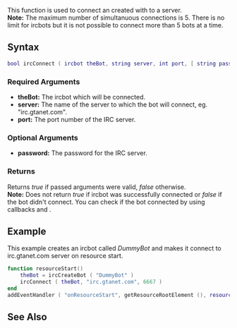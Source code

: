 {{ml_birc}}

This function is used to connect an {{ml_birc|ircbot}} created with {{ml_birc|ircCreateBot}} to a server.<br>
'''Note:''' The maximum number of simultanuous connections is 5. There is no limit for ircbots but it is not possible to connect more than 5 bots at a time.

==Syntax== 
<syntaxhighlight lang="lua">
bool ircConnect ( ircbot theBot, string server, int port, [ string password ] )
</syntaxhighlight> 

===Required Arguments=== 
*'''theBot:''' The ircbot which will be connected.
*'''server:''' The name of the server to which the bot will connect, eg. "irc.gtanet.com".
*'''port:''' The port number of the IRC server.

===Optional Arguments=== 
{{OptionalArg}}
*'''password:''' The password for the IRC server.

===Returns===
Returns ''true'' if passed arguments were valid, ''false'' otherwise.<br>
'''Note:''' Does not return ''true'' if ircbot was successfully connected or ''false'' if the bot didn't connect. You can check if the bot connected by using callbacks {{ml_birc|event_ircOnConnect}} and {{ml_birc|event_ircOnFailedConnection}}.

==Example==
This example creates an ircbot called ''DummyBot'' and makes it connect to irc.gtanet.com server on resource start.
<syntaxhighlight lang="lua">
function resourceStart()
    theBot = ircCreateBot ( "DummyBot" )
    ircConnect ( theBot, "irc.gtanet.com", 6667 )
end
addEventHandler ( "onResourceStart", getResourceRootElement (), resourceStart )
</syntaxhighlight>

==See Also==
{{ml_birc functions}}
